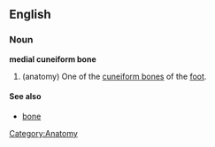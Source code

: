 {{wikipedia}}
==English==
===Noun===
'''medial cuneiform bone'''
# (anatomy) One of the [[cuneiform bone]]s of the [[foot]].

====See also====
*[[bone]]

[[Category:Anatomy]]